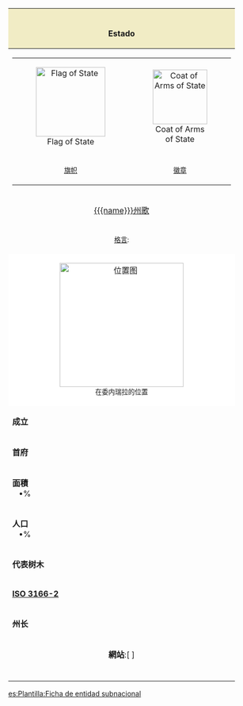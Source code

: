 {| class="toccolours" style="float: right; width: 25em; margin: 0 0 1em 1em;"
! colspan="2" style="text-align: center; background-color: #f1ecc5" | '''{{{name}}}'''<br />'''Estado {{{es-name}}}'''
|-
| align="center" colspan="2" |
{| colspan="2" style="background: none;" 
|-
| align="center" width="155" | [[File:{{{image_flag}}}|140px|Flag of {{{name}}} State]]
| align="center" width="135" | [[File:{{{image_coa}}}|110px|Coat of Arms of {{{name}}} State]]
|-
| align="center" width="155" | <small>[[{{{name}}}旗帜|旗帜]]</small>
| align="center" width="135" | <small>[[{{{name}}}徽章|徽章]]</small>
|}
|-
| align="center" colspan="2" | [[{{{name}}}州歌]]
|-
| align="center" colspan="2" | <small>[[格言]]:{{{state_motto}}}</small>
|-
| colspan="2" style="background-color: #ffffff; text-align: center;" | [[File:{{{image_map}}}|250px|{{{name}}}位置图]]<br /><small>{{{name}}}在委内瑞拉的位置</small>
|-
| '''成立'''|| {{{date_creation}}}
|-
| '''首府''' || {{{capital}}}
|-
| '''面積'''<br>   •%</br> || {{{area}}} km² <br>{{{area_percentage}}}  （排名第{{{area_percentage_rank}}}）</br>
|-
| '''人口'''<br>   •%</br> || {{{population}}}人（{{{year_estimate}}}年估计）<br>{{{population_percentage}}}  （排名第{{{population_percentage_rank}}}）</br>
|-
| '''代表树木''' || {{{emblematic_tree}}}<br><small>''（{{{binomial_name}}}）''</small></br>
|-
| '''[[ISO 3166-2]]''' || <code>{{{ISO_code}}}</code>
|-
| '''州长''' || [[{{{governor}}}]]<br /><small>{{{mandate_start}}}－{{{mandate_end}}}</small>
|-
| align="center" colspan="2" | '''網站''':[{{{website}}} {{{website_name}}}]
|-
| colspan="2" | ''<small>{{{footnotes}}}</small>''
|}<noinclude>
[[Category:Country subdivision infobox templates|{{PAGENAME}}]]
[[es:Plantilla:Ficha de entidad subnacional]]
</noinclude>